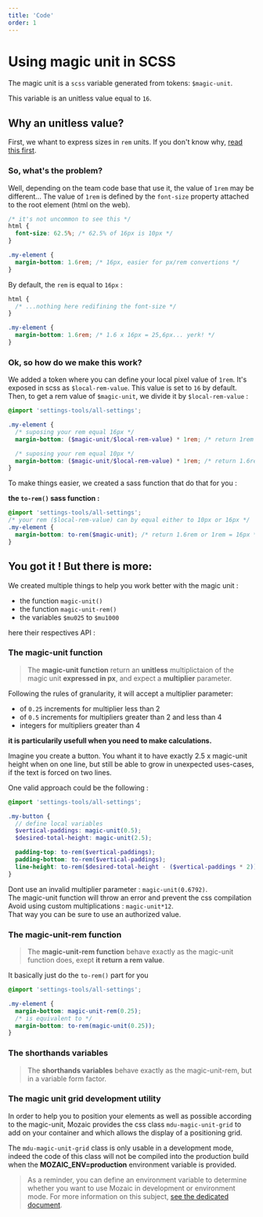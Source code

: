 ```yaml
---
title: 'Code'
order: 1
---
```


# Using magic unit in SCSS

The magic unit is a `scss` variable generated from tokens: `$magic-unit`.

This variable is an unitless value equal to `16`.

## Why an unitless value?

First, we whant to express sizes in `rem` units.
If you don't know why, [read this first](https://www.sitepoint.com/understanding-and-using-rem-units-in-css/).

### So, what's the problem?

Well, depending on the team code base that use it, the value of `1rem` may be different... The value of `1rem` is defined by the `font-size` property attached to the root element (html on the web).

```scss
/* it's not uncommon to see this */
html {
  font-size: 62.5%; /* 62.5% of 16px is 10px */
}

.my-element {
  margin-bottom: 1.6rem; /* 16px, easier for px/rem convertions */
}
```

By default, the `rem` is equal to `16px` :

```scss
html {
  /* ...nothing here redifining the font-size */
}

.my-element {
  margin-bottom: 1.6rem; /* 1.6 x 16px = 25,6px... yerk! */
}
```

### Ok, so how do we make this work?

We added a token where you can define your local pixel value of `1rem`. It's exposed in scss as `$local-rem-value`. This value is set to `16` by default. Then, to get a rem value of `$magic-unit`, we divide it by `$local-rem-value` :

```scss
@import 'settings-tools/all-settings';

.my-element {
  /* suposing your rem equal 16px */
  margin-bottom: ($magic-unit/$local-rem-value) * 1rem; /* return 1rem = 16px */

  /* suposing your rem equal 10px */
  margin-bottom: ($magic-unit/$local-rem-value) * 1rem; /* return 1.6rem = 16px */
}
```

To make things easier, we created a sass function that do that for you :

**the `to-rem()` sass function :**

```scss
@import 'settings-tools/all-settings';
/* your rem ($local-rem-value) can by equal either to 10px or 16px */
.my-element {
  margin-bottom: to-rem($magic-unit); /* return 1.6rem or 1rem = 16px */
}
```

## You got it ! But there is more:

We created multiple things to help you work better with the magic unit :

- the function `magic-unit()`
- the function `magic-unit-rem()`
- the variables `$mu025` to `$mu1000`

here their respectives API :

### The magic-unit function

> The **magic-unit function** return an **unitless** multiplictaion of the magic unit **expressed in px**, and expect a **multiplier** parameter.

Following the rules of granularity, it will accept a multiplier parameter:

- of `0.25` increments for multiplier less than 2
- of `0.5` increments for multipliers greater than 2 and less than 4
- integers for multipliers greater than 4

**it is particularily usefull when you need to make calculations.**

Imagine you create a button. You whant it to have exactly 2.5 x magic-unit height when on one line, but still be able to grow in unexpected uses-cases, if the text is forced on two lines.

One valid approach could be the following :

```scss
@import 'settings-tools/all-settings';

.my-button {
  // define local variables
  $vertical-paddings: magic-unit(0.5);
  $desired-total-height: magic-unit(2.5);

  padding-top: to-rem($vertical-paddings);
  padding-bottom: to-rem($vertical-paddings);
  line-height: to-rem($desired-total-height - ($vertical-paddings * 2));
}
```

<Hint type="dont">
    <HintItem dont>
        Dont use an invalid multiplier parameter : <code>magic-unit(0.6792)</code>. <br />The magic-unit function will throw an error and prevent the css compilation
    </HintItem>
    <HintItem dont>
        Avoid using custom multiplications : <code>magic-unit*12</code>. <br /> That way you can be sure to use an authorized value.
    </HintItem>
</Hint>

### The magic-unit-rem function

> The **magic-unit-rem function** behave exactly as the magic-unit function does, exept **it return a rem value**.

It basically just do the `to-rem()` part for you

```scss
@import 'settings-tools/all-settings';

.my-element {
  margin-bottom: magic-unit-rem(0.25);
  /* is equivalent to */
  margin-bottom: to-rem(magic-unit(0.25));
}
```

### The shorthands variables

> The **shorthands variables** behave exactly as the magic-unit-rem, but in a variable form factor.

### The magic unit grid development utility

In order to help you to position your elements as well as possible according to the magic-unit, Mozaic provides the css class `mdu-magic-unit-grid` to add on your container and which allows the display of a positioning grid.

The `mdu-magic-unit-grid` class is only usable in a development mode, indeed the code of this class will not be compiled into the production build when the **MOZAIC_ENV=production** environment variable is provided.

<Preview path="mdu-magic-unit-grid" />

> As a reminder, you can define an environment variable to determine whether you want to use Mozaic in development or environment mode. For more information on this subject, [see the dedicated document](/GetStarted/Developers/configurePostCss/#compiling-for-production).
